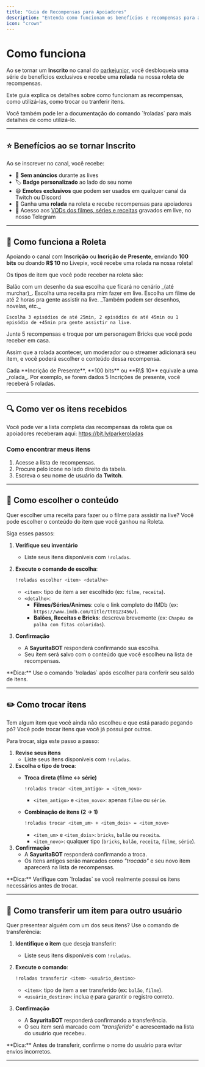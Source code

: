 ```yaml
---
title: "Guia de Recompensas para Apoiadores"
description: "Entenda como funcionam os benefícios e recompensas para apoiadores do canal"
icon: "crown"
---
```


# Como funciona

Ao se tornar um **Inscrito** no canal do [parkejunior](https://www.twitch.tv/parkejunior), você desbloqueia uma série de benefícios exclusivos e recebe uma **rolada** na nossa roleta de recompensas.

Este guia explica os detalhes sobre como funcionam as recompensas, como utilizá-las, como trocar ou tranferir itens.

<Card title="Documentação do comando !roladas" icon="book" href="/commands/roladas" cta="Ler documentação">
  Você também pode ler a documentação do comando `!roladas` para mais detalhes de como utilizá-lo.
</Card>

---

## ⭐ Benefícios ao se tornar Inscrito

Ao se inscrever no canal, você recebe:

- 🚫 **Sem anúncios** durante as lives
- 🏷️ **Badge personalizado** ao lado do seu nome
- 😄 **Emotes exclusivos** que podem ser usados em qualquer canal da Twitch ou Discord
- 🎰 Ganha uma **rolada** na roleta e recebe recompensas para apoiadores
- 🎥 Acesso aos [VODs dos filmes, séries e receitas](https://discord.com/channels/1185785552562307262/1337053137919410260) gravados em live, no nosso Telegram

---

## 🎰 Como funciona a Roleta

Apoiando o canal com **Inscrição** ou **Incrição de Presente**, enviando **100 bits** ou doando **R\$ 10** no Livepix, você recebe uma rolada na nossa roleta\!

Os tipos de item que você pode receber na roleta são:

<Columns cols={2}>
  <Card title="🎈 Balão">
    Balão com um desenho da sua escolha que ficará no cenário _(até murchar)_.
  </Card>

  <Card title="🍰 Receita">
    Escolha uma receita pra mim fazer em live.
  </Card>

  <Card title="🍿 Filme">
    Escolha um filme de até 2 horas pra gente assistir na live.
  </Card>

  <Card title="📺 Série/Anime">
    _Também podem ser desenhos, novelas, etc._

    Escolha 3 episódios de até 25min, 2 episódios de até 45min ou 1 episódio de +45min pra gente assistir na live.
  </Card>
</Columns>

<Card title="🧩 Bricks">
  Junte 5 recompensas e troque por um personagem Bricks que você pode receber em casa.
</Card>

Assim que a rolada acontecer, um moderador ou o streamer adicionará seu item, e você poderá escolher o conteúdo dessa recompensa.

<Note>
  Cada **Incrição de Presente**, **100 bits** ou **R\$ 10** equivale a uma _rolada_. Por exemplo, se forem dados 5 Incrições de presente, você receberá 5 roladas.
</Note>

---

## 🔍 Como ver os itens recebidos

Você pode ver a lista completa das recompensas da roleta que os apoiadores receberam aqui: https://bit.ly/parkeroladas

### Como encontrar meus itens

1. Acesse a lista de recompensas.
2. Procure pelo icone <Icon icon="magnifying-glass" iconType="solid" /> no lado direito da tabela.
3. Escreva o seu nome de usuário da **Twitch**.

---

## 📌 Como escolher o conteúdo

Quer escolher uma receita para fazer ou o filme para assistir na live? Você pode escolher o conteúdo do item que você ganhou na Roleta.

Siga esses passos:

1. **Verifique seu inventário**
   - Liste seus itens disponíveis com `!roladas`.
2. **Execute o comando de escolha**:

   ```bash
   !roladas escolher <item> <detalhe>
   ```
   - `<item>`: tipo de item a ser escolhido (ex: `filme`, `receita`).
   - `<detalhe>`:
     - **Filmes/Séries/Animes**: cole o link completo do IMDb (ex: `https://www.imdb.com/title/tt0123456/`).
     - **Balões, Receitas e Bricks**: descreva brevemente (ex: `Chapéu de palha com fitas coloridas`).
3. **Confirmação**
   - A **SayuritaBOT** responderá confirmando sua escolha.
   - Seu item será salvo com o conteúdo que você escolheu na lista de recompensas.

<Tip>
  **Dica:** Use o comando `!roladas` após escolher para conferir seu saldo de itens.
</Tip>

---

## ✏️ Como trocar itens

Tem algum item que você ainda não escolheu e que está parado pegando pó? Você pode trocar itens que você já possui por outros.

Para trocar, siga este passo a passo:

1. **Revise seus itens**
   - Liste seus itens disponíveis com `!roladas`.
2. **Escolha o tipo de troca**:
   - **Troca direta (filme ↔ série)**

     ```bash
     !roladas trocar <item_antigo> = <item_novo>
     ```
     - `<item_antigo>` e `<item_novo>`: apenas `filme` ou `série`.
   - **Combinação de itens (2 → 1)**

     ```bash
     !roladas trocar <item_um> + <item_dois> = <item_novo>
     ```
     - `<item_um>` e `<item_dois>`: `bricks`, `balão` ou `receita`.
     - `<item_novo>`: qualquer tipo (`bricks`, `balão`, `receita`, `filme`, `série`).
3. **Confirmação**
   - A **SayuritaBOT** responderá confirmando a troca.
   - Os itens antigos serão marcados como _"trocado"_ e seu novo item aparecerá na lista de recompensas.

<Tip>
  **Dica:** Verifique com `!roladas` se você realmente possui os itens necessários antes de trocar.
</Tip>

---

## 🎁 Como transferir um item para outro usuário

Quer presentear alguém com um dos seus itens? Use o comando de transferência:

1. **Identifique o item** que deseja transferir:
   - Liste seus itens disponíveis com `!roladas`.
2. **Execute o comando**:

   ```bash
   !roladas transferir <item> <usuário_destino>
   ```
   - `<item>`: tipo de item a ser transferido (ex: `balão`, `filme`).
   - `<usuário_destino>`: inclua `@` para garantir o registro correto.
3. **Confirmação**
   - A **SayuritaBOT** responderá confirmando a transferência.
   - O seu item será marcado com _"transferido"_ e acrescentado na lista do usuário que recebeu.

<Tip>
  **Dica:** Antes de transferir, confirme o nome do usuário para evitar envios incorretos.
</Tip>

---